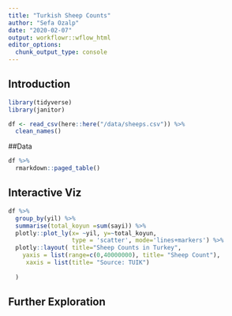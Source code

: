 ```yaml
---
title: "Turkish Sheep Counts"
author: "Sefa Ozalp"
date: "2020-02-07"
output: workflowr::wflow_html
editor_options:
  chunk_output_type: console
---
```


## Introduction

```r
library(tidyverse)
library(janitor)

df <- read_csv(here::here("/data/sheeps.csv")) %>%
  clean_names()


```


##Data

```r
df %>% 
  rmarkdown::paged_table()
```


## Interactive Viz
```r
df %>% 
  group_by(yil) %>% 
  summarise(total_koyun =sum(sayi)) %>% 
  plotly::plot_ly(x= ~yil, y=~total_koyun, 
                  type = 'scatter', mode='lines+markers') %>% 
  plotly::layout( title="Sheep Counts in Turkey",
    yaxis = list(range=c(0,40000000), title= "Sheep Count"),
     xaxis = list(title= "Source: TUIK")
    
  )
```

## Further Exploration
```r

```

